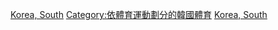 {{Commons category|Athletics in South Korea}}
[[Category:各國田徑|Korea, South]]
[[Category:依體育運動劃分的韓國體育|Category:依體育運動劃分的韓國體育]]
[[Category:亞洲田徑|Korea, South]]